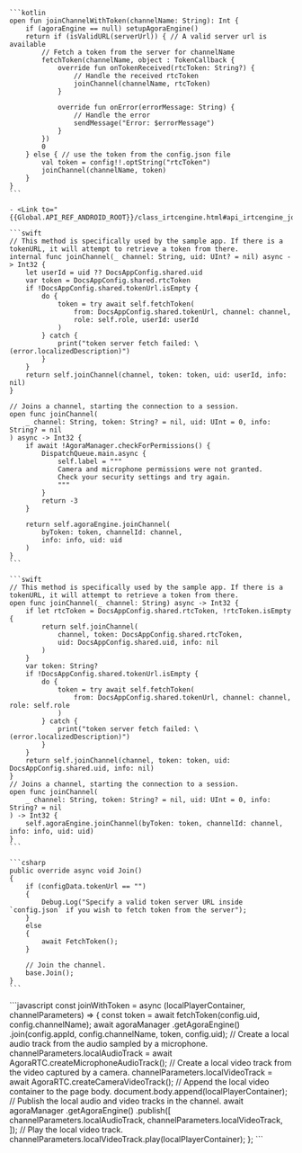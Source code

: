 <PlatformWrapper platform="android">

    ```kotlin
    open fun joinChannelWithToken(channelName: String): Int {
        if (agoraEngine == null) setupAgoraEngine()
        return if (isValidURL(serverUrl)) { // A valid server url is available
            // Fetch a token from the server for channelName
            fetchToken(channelName, object : TokenCallback {
                override fun onTokenReceived(rtcToken: String?) {
                    // Handle the received rtcToken
                    joinChannel(channelName, rtcToken)
                }

                override fun onError(errorMessage: String) {
                    // Handle the error
                    sendMessage("Error: $errorMessage")
                }
            })
            0
        } else { // use the token from the config.json file
            val token = config!!.optString("rtcToken")
            joinChannel(channelName, token)
        }
    }
    ```

    - <Link to="{{Global.API_REF_ANDROID_ROOT}}/class_irtcengine.html#api_irtcengine_joinchannel2">joinChannel</Link>
</PlatformWrapper>

<PlatformWrapper platform="ios">

    ```swift
    // This method is specifically used by the sample app. If there is a tokenURL, it will attempt to retrieve a token from there.
    internal func joinChannel(_ channel: String, uid: UInt? = nil) async -> Int32 {
        let userId = uid ?? DocsAppConfig.shared.uid
        var token = DocsAppConfig.shared.rtcToken
        if !DocsAppConfig.shared.tokenUrl.isEmpty {
            do {
                token = try await self.fetchToken(
                    from: DocsAppConfig.shared.tokenUrl, channel: channel,
                    role: self.role, userId: userId
                )
            } catch {
                print("token server fetch failed: \(error.localizedDescription)")
            }
        }
        return self.joinChannel(channel, token: token, uid: userId, info: nil)
    }

    // Joins a channel, starting the connection to a session.
    open func joinChannel(
        _ channel: String, token: String? = nil, uid: UInt = 0, info: String? = nil
    ) async -> Int32 {
        if await !AgoraManager.checkForPermissions() {
            DispatchQueue.main.async {
                self.label = """
                Camera and microphone permissions were not granted.
                Check your security settings and try again.
                """
            }
            return -3
        }

        return self.agoraEngine.joinChannel(
            byToken: token, channelId: channel,
            info: info, uid: uid
        )
    }
    ```

</PlatformWrapper>

<PlatformWrapper platform="macos">

    ```swift
    // This method is specifically used by the sample app. If there is a tokenURL, it will attempt to retrieve a token from there.
    open func joinChannel(_ channel: String) async -> Int32 {
        if let rtcToken = DocsAppConfig.shared.rtcToken, !rtcToken.isEmpty {
            return self.joinChannel(
                channel, token: DocsAppConfig.shared.rtcToken,
                uid: DocsAppConfig.shared.uid, info: nil
            )
        }
        var token: String?
        if !DocsAppConfig.shared.tokenUrl.isEmpty {
            do {
                token = try await self.fetchToken(
                    from: DocsAppConfig.shared.tokenUrl, channel: channel, role: self.role
                )
            } catch {
                print("token server fetch failed: \(error.localizedDescription)")
            }
        }
        return self.joinChannel(channel, token: token, uid: DocsAppConfig.shared.uid, info: nil)
    }
    // Joins a channel, starting the connection to a session.
    open func joinChannel(
        _ channel: String, token: String? = nil, uid: UInt = 0, info: String? = nil
    ) -> Int32 {
        self.agoraEngine.joinChannel(byToken: token, channelId: channel, info: info, uid: uid)
    }
    ```
</PlatformWrapper>

<PlatformWrapper platform="unity">

    ```csharp
    public override async void Join()
    {
        if (configData.tokenUrl == "")
        {
            Debug.Log("Specify a valid token server URL inside `config.json` if you wish to fetch token from the server");
        }
        else
        {
            await FetchToken();
        }

        // Join the channel.
        base.Join();
    }
    ```
</PlatformWrapper>

<PlatformWrapper platform="web">
```javascript
const joinWithToken = async (localPlayerContainer, channelParameters) => {
    const token = await fetchToken(config.uid, config.channelName);
    await agoraManager
      .getAgoraEngine()
      .join(config.appId, config.channelName, token, config.uid);
    // Create a local audio track from the audio sampled by a microphone.
    channelParameters.localAudioTrack =
      await AgoraRTC.createMicrophoneAudioTrack();
    // Create a local video track from the video captured by a camera.
    channelParameters.localVideoTrack = await AgoraRTC.createCameraVideoTrack();
    // Append the local video container to the page body.
    document.body.append(localPlayerContainer);
    // Publish the local audio and video tracks in the channel.
    await agoraManager
      .getAgoraEngine()
      .publish([
        channelParameters.localAudioTrack,
        channelParameters.localVideoTrack,
      ]);
    // Play the local video track.
    channelParameters.localVideoTrack.play(localPlayerContainer);
  };
```
</PlatformWrapper>
